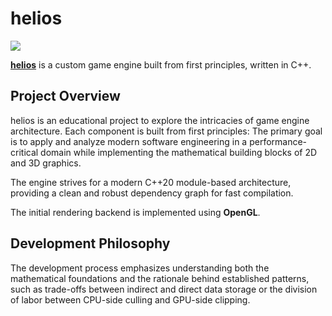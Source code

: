 # helios



<div style={{textAlign: 'justify'}}>
<img src={HeliosLogo} style={{maxWidth: 200, float: 'right', marginLeft: '20px', marginBottom: '10px'}} />


[**helios**](https://github.com/thorstensuckow/helios) is a custom game engine built from first principles, written in C++.

## Project Overview
helios is an educational project to explore the intricacies of game engine architecture. Each component is built from first principles: The primary goal is to apply and analyze modern software engineering in a performance-critical domain while implementing the mathematical building blocks of 2D and 3D graphics.

The engine strives for a modern C++20 module-based architecture, providing a clean and robust dependency graph for fast compilation.

The initial rendering backend is implemented using **OpenGL**.

## Development Philosophy
The development process emphasizes understanding both the mathematical foundations and the rationale behind established patterns, such as trade-offs between indirect and direct data storage or the division of labor between CPU-side culling and GPU-side clipping.
</div>